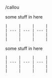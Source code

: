 /callou

<Callout type="note">
    some stuff in here

    |     |     |     |
    | --- | --- | --- |
    |     |     |     |
    |     |     |     |

</Callout>
<Callout type="note">
    some stuff in here

    |     |     |     |
    | --- | --- | --- |
    |     |     |     |
    |     |     |     |

</Callout>
